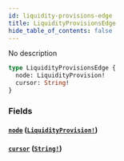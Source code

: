 ```yaml
---
id: liquidity-provisions-edge
title: LiquidityProvisionsEdge
hide_table_of_contents: false
---
```



No description

```graphql
type LiquidityProvisionsEdge {
  node: LiquidityProvision!
  cursor: String!
}
```


### Fields

#### [`node`](#) ([`LiquidityProvision!`](/docs/testnet/graphql/objects/liquidity-provision))




#### [`cursor`](#) ([`String!`](/docs/testnet/graphql/scalars/string))






